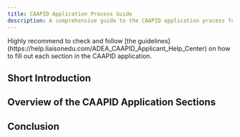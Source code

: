 ```yaml
---
title: CAAPID Application Process Guide
description: A comprehensive guide to the CAAPID application process for international dentists applying to U.S. dental schools
---
```


<Aside>
  Highly recommend to check and follow [the
  guidelines](https://help.liaisonedu.com/ADEA_CAAPID_Applicant_Help_Center) on how to fill out each
  section in the CAAPID application.
</Aside>

## Short Introduction

<CloudflareVideo url="https://customer-wtysz9f3h0qusk86.cloudflarestream.com/67b88c6b69665286b2306e980be9958f/watch"></CloudflareVideo>

## Overview of the CAAPID Application Sections

<CloudflareVideo url="https://customer-wtysz9f3h0qusk86.cloudflarestream.com/c1e043a332dc8cb40e3669a5470772a1/watch"></CloudflareVideo>

## Conclusion

<CloudflareVideo url="https://customer-wtysz9f3h0qusk86.cloudflarestream.com/967c5d47b4fb1044838dd4a41e5c9137/watch"></CloudflareVideo>
